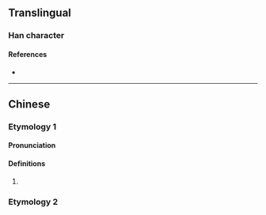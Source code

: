 {{also|𬇕|漫}}
{{character info/new}}
==Translingual==

===Han character===
{{Han char|rn=85|rad=水|as=13|sn=16|four=34127|canj=ETWB|ids=⿰氵萬}}

====References====
* {{Han ref|kx=0653.140|dkj=18401|hdz=31752.100|uh=6FAB|ud=28587|bh=EA42|bd=59970}}

----

==Chinese==
{{zh-forms|s=𬇕}}

===Etymology 1===
====Pronunciation====
{{zh-pron
|m=wàn
|c=
|mc=
|oc=
|ma=
|cat=pn
}}

====Definitions====
{{zh-hanzi}}

# {{zh-used2|p}}
#: {{zh-x|^澫尾|the name of a place in [[Guangxi]]}}
#: {{zh-x|^白沙澫|the name of a place in Guangxi}}
#: {{zh-x|^澫源|the name of a river in Guangxi}}

===Etymology 2===
{{zh-see|漫|a}}